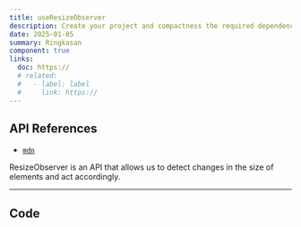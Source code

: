```yaml
---
title: useResizeObserver
description: Create your project and compactness the required dependencies.
date: 2025-01-05
summary: Ringkasan
component: true
links:
  doc: https://
  # related:
  #   - label: label
  #     link: https://
---
```


## API References

- [`mdn`](https://developer.mozilla.org/en-US/docs/Web/API/ResizeObserver)

ResizeObserver is an API that allows us to detect changes in the size of elements and act accordingly.

---

## Code

<LoadCodes />
